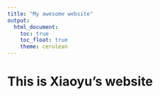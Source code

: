 ```yaml
---
title: "My awesome website"
output: 
  html_document:
    toc: true
    toc_float: true
    theme: cerulean
---
```


# This is Xiaoyu's website


